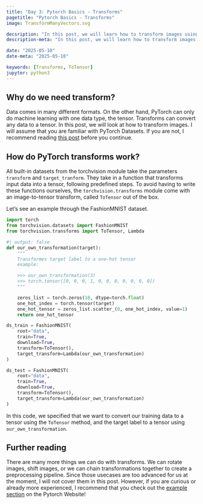 ```yaml
---
title: "Day 3: Pytorch Basics - Transforms"
pagetitle: "Pytorch Basics - Transforms"
image: TransformManyVectors.svg

decsription: "In this post, we will learn how to transform images using the built-in `ToTensor` method. We will also learn how to create and use a custom transform that we define ourselves"
description-meta: "In this post, we will learn how to transform images using the built-in `ToTensor` method. We will also learn how to create and use a custom transform that we define ourselves"

date: "2025-05-10" 
date-meta: "2025-05-10"

keywords: [Transforms, ToTensor]
jupyter: python3
---
```


## Why do we need transform?

Data comes in many different formats. On the other hand, PyTorch can only do machine learning with one data type, the tensor. Transforms can convert any data to a tensor. In this post, we will look at how to transform images. I will assume that you are familiar with PyTorch Datasets. If you are not, I recommend reading [this post](../day-2-datasets-dataloaders/index.qmd) before you continue.


## How do PyTorch transforms work?
All built-in datasets from the torchvision module take the parameters `transform` and `target_tranform`. They take in a function that transforms input data into a tensor, following predefined steps. To avoid having to write these functions ourselves, the `torchvision.transforms` module come with an image-to-tensor transform, called `ToTensor` out of the box.

Let's see an example through the FashionMNIST dataset.

```python
import torch
from torchvision.datasets import FashionMNIST
from torchvision.transforms import ToTensor, Lambda
```

```python
#| output: false
def our_own_transformation(target):
    """
    Transformes target label to a one-hot tensor
    example:

    >>> our_own_transformation(3)
    >>> torch.tensor([0, 0, 0, 1, 0, 0, 0, 0, 0, 0, 0])
    """

    zeros_list = torch.zeros(10, dtype=torch.float)
    one_hot_index = torch.tensor(target)
    one_hot_tensor = zeros_list.scatter_(0, one_hot_index, value=1)
    return one_hot_tensor

ds_train = FashionMNIST(
    root="data",
    train=True,
    download=True,
    transform=ToTensor(),
    target_transform=Lambda(our_own_transformation)
)

ds_test = FashionMNIST(
    root="data",
    train=True,
    download=True,
    transform=ToTensor(),
    target_transform=Lambda(our_own_transformation)
)
```

In this code, we specified that we want to convert our training data to a tensor using the `ToTensor` method, and the target label to a tensor using `our_own_transformation`.

## Further reading

There are many more things we can do with transforms. We can rotate images, shift images, or we can chain transformations together to create a preprocessing pipeline. Since those usecases are too advanced for us at the moment, I will not cover them in this post. However, if you are curious or already more experienced, I recommend that you check out the [example section](https://docs.pytorch.org/vision/stable/auto_examples/index.html#gallery) on the Pytorch Website!
